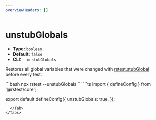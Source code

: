 ```yaml
---
overviewHeaders: []
---
```


# unstubGlobals

- **Type:** `boolean`
- **Default:** `false`
- **CLI:** `--unstubGlobals`

Restores all global variables that were changed with [rstest.stubGlobal](/api/rstest/utilities#rsteststubglobal) before every test.


<Tabs defaultValue='rstest.config.ts'>
  <Tab label="CLI">
  ```bash
  npx rstest --unstubGlobals
  ```
  </Tab>
  <Tab label="rstest.config.ts">
```ts
import { defineConfig } from '@rstest/core';

export default defineConfig({
  unstubGlobals: true,
});
```
  </Tab>
</Tabs>
